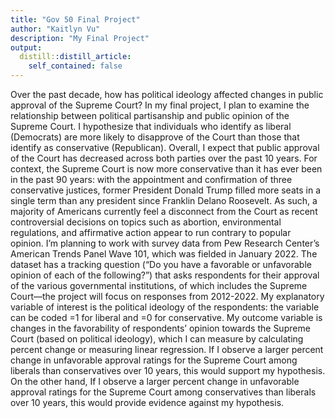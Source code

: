 ```yaml
---
title: "Gov 50 Final Project"
author: "Kaitlyn Vu"
description: "My Final Project"
output:
  distill::distill_article:
    self_contained: false
---
```


Over the past decade, how has political ideology affected changes in public approval of the Supreme Court? In my final project, I plan to examine the relationship between political partisanship and public opinion of the Supreme Court.  I hypothesize that individuals who identify as liberal (Democrats) are more likely to disapprove of the Court than those that identify as conservative (Republican). Overall, I expect that public approval of the Court has decreased across both parties over the past 10 years. For context, the Supreme Court is now more conservative than it has ever been in the past 90 years: with the appointment and confirmation of three conservative justices, former President Donald Trump filled more seats in a single term than any president since Franklin Delano Roosevelt. As such, a majority of Americans currently feel a disconnect from the Court as recent controversial decisions on topics such as abortion, environmental regulations, and affirmative action appear to run contrary to popular opinion. I’m planning to work with survey data from Pew Research Center’s American Trends Panel Wave 101, which was fielded in January 2022. The dataset has a tracking question (“Do you have a favorable or unfavorable opinion of each of the following?”) that asks respondents for their approval of the various governmental institutions, of which includes the Supreme Court—the project will focus on responses from 2012-2022. My explanatory variable of interest is the political ideology of the respondents: the variable can be coded =1 for liberal and =0 for conservative. My outcome variable is changes in the favorability of respondents’ opinion towards the Supreme Court (based on political ideology), which I can measure by calculating percent change or measuring linear regression. If I observe a larger percent change in unfavorable approval ratings for the Supreme Court among liberals than conservatives over 10 years, this would support my hypothesis. On the other hand, If I observe a larger percent change in unfavorable approval ratings for the Supreme Court among conservatives than liberals over 10 years, this would provide evidence against my hypothesis.


